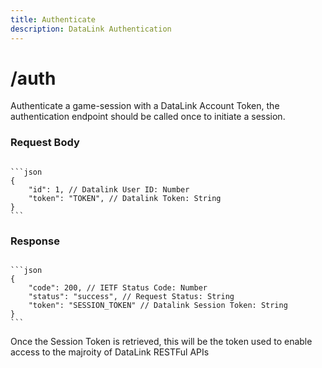 ---
title: Authenticate
description: DataLink Authentication
---


# /auth

Authenticate a game-session with a DataLink Account Token, the authentication endpoint should be called once to initiate a session.

### Request Body

<Code>
```json
{
    "id": 1, // Datalink User ID: Number
    "token": "TOKEN", // Datalink Token: String
}
```
</Code>

### Response
<Code>
```json
{
    "code": 200, // IETF Status Code: Number
    "status": "success", // Request Status: String
    "token": "SESSION_TOKEN" // Datalink Session Token: String
}
```
</Code>

Once the Session Token is retrieved, this will be the token used to enable access to the majroity of DataLink RESTFul APIs
